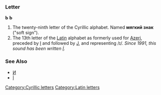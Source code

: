 ===Letter===
'''Ь''' '''Ь'''

#The twenty-ninth letter of the Cyrillic alphabet. Named '''мягкий знак''' ("soft sign").
#The 13th letter of the [[Latin]] alphabet as formerly used for [[Azeri]], preceded by [[I]] and followed by [[J]], and representing /ɪ/. ''Since 1991, this sound has been written [[İ]].''
===See Also===
*[[И]]
*[[İ]]
[[Category:Cyrillic letters]][[Category:Latin letters]]